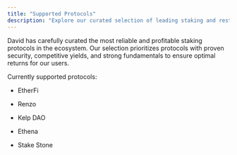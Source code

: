 ```yaml
---
title: "Supported Protocols"
description: "Explore our curated selection of leading staking and restaking protocols"
---
```


David has carefully curated the most reliable and profitable staking protocols in the ecosystem. Our selection prioritizes protocols with proven security, competitive yields, and strong fundamentals to ensure optimal returns for our users.

Currently supported protocols:

* EtherFi

* Renzo

* Kelp DAO

* Ethena

* Stake Stone